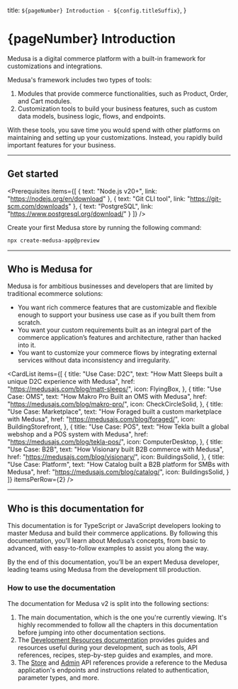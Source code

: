 
  title: `${pageNumber} Introduction - ${config.titleSuffix}`,
}

# {pageNumber} Introduction

Medusa is a digital commerce platform with a built-in framework for customizations and integrations.

Medusa's framework includes two types of tools:

1. Modules that provide commerce functionalities, such as Product, Order, and Cart modules.
2. Customization tools to build your business features, such as custom data models, business logic, flows, and endpoints.

With these tools, you save time you would spend with other platforms on maintaining and setting up your customizations. Instead, you rapidly build important features for your business.

--- 

## Get started

<Prerequisites items={[
  {
    text: "Node.js v20+",
    link: "https://nodejs.org/en/download"
  },
  {
    text: "Git CLI tool",
    link: "https://git-scm.com/downloads"
  },
  {
    text: "PostgreSQL",
    link: "https://www.postgresql.org/download/"
  }
]} />

Create your first Medusa store by running the following command:

```bash
npx create-medusa-app@preview
```

---

## Who is Medusa for

Medusa is for ambitious businesses and developers that are limited by traditional ecommerce solutions:

- You want rich commerce features that are customizable and flexible enough to support your business use case as if you built them from scratch.
- You want your custom requirements built as an integral part of the commerce application’s features and architecture, rather than hacked into it.
- You want to customize your commerce flows by integrating external services without data inconsistency and irregularity.

<CardList items={[
  {
    title: "Use Case: D2C",
    text: "How Matt Sleeps built a unique D2C experience with Medusa",
    href: "https://medusajs.com/blog/matt-sleeps/",
    icon: FlyingBox,
  },
  {
    title: "Use Case: OMS",
    text: "How Makro Pro Built an OMS with Medusa",
    href: "https://medusajs.com/blog/makro-pro/",
    icon: CheckCircleSolid,
  },
  {
    title: "Use Case: Marketplace",
    text: "How Foraged built a custom marketplace with Medusa",
    href: "https://medusajs.com/blog/foraged/",
    icon: BuildingStorefront,
  },
  {
    title: "Use Case: POS",
    text: "How Tekla built a global webshop and a POS system with Medusa",
    href: "https://medusajs.com/blog/tekla-pos/",
    icon: ComputerDesktop,
  },
  {
    title: "Use Case: B2B",
    text: "How Visionary built B2B commerce with Medusa",
    href: "https://medusajs.com/blog/visionary/",
    icon: BuildingsSolid,
  },
  {
    title: "Use Case: Platform",
    text: "How Catalog built a B2B platform for SMBs with Medusa",
    href: "https://medusajs.com/blog/catalog/",
    icon: BuildingsSolid,
  }
]} itemsPerRow={2} />

---

## Who is this documentation for

This documentation is for TypeScript or JavaScript developers looking to master Medusa and build their commerce applications. By following this documentation, you’ll learn about Medusa’s concepts, from basic to advanced, with easy-to-follow examples to assist you along the way.

By the end of this documentation, you’ll be an expert Medusa developer, leading teams using Medusa from the development till production.

### How to use the documentation

The documentation for Medusa v2 is split into the following sections:

1. The main documentation, which is the one you're currently viewing. It's highly recommended to follow all the chapters in this documentation before jumping into other documentation sections.
2. The [Development Resources documentation](!resources!) provides guides and resources useful during your development, such as tools, API references, recipes, step-by-step guides and examples, and more.
3. The [Store](!api!/store) and [Admin](!api!/admin) API references provide a reference to the Medusa application's endpoints and instructions related to authentication, parameter types, and more.
